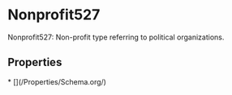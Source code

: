 # Nonprofit527

Nonprofit527: Non-profit type referring to political organizations.

## Properties

<Grid>
* [](/Properties/Schema.org/)

</Grid>

